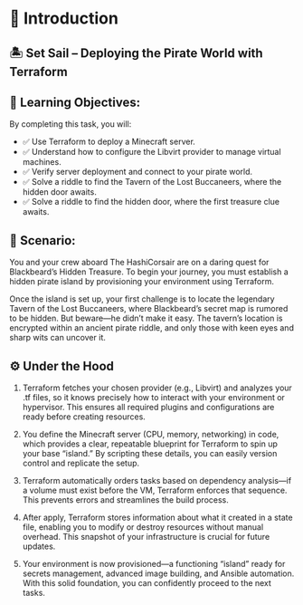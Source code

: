 # 📜 Introduction

## 🏝️ Set Sail – Deploying the Pirate World with Terraform

## 🎯 Learning Objectives:
By completing this task, you will:

* ✅ Use Terraform to deploy a Minecraft server.
* ✅ Understand how to configure the Libvirt provider to manage virtual machines.
* ✅ Verify server deployment and connect to your pirate world.
* ✅ Solve a riddle to find the Tavern of the Lost Buccaneers, where the hidden door awaits.
* ✅ Solve a riddle to find the hidden door, where the first treasure clue awaits.

## 📖 Scenario:

You and your crew aboard The HashiCorsair are on a daring quest for Blackbeard’s Hidden Treasure. To begin your journey, you must establish a hidden pirate island by provisioning your environment using Terraform.

Once the island is set up, your first challenge is to locate the legendary Tavern of the Lost Buccaneers, where Blackbeard’s secret map is rumored to be hidden. But beware—he didn’t make it easy. The tavern’s location is encrypted within an ancient pirate riddle, and only those with keen eyes and sharp wits can uncover it.

## ⚙️ Under the Hood

1. Terraform fetches your chosen provider (e.g., Libvirt) and analyzes your .tf files, so it knows precisely how to interact with your environment or hypervisor. This ensures all required plugins and configurations are ready before creating resources.

2. You define the Minecraft server (CPU, memory, networking) in code, which provides a clear, repeatable blueprint for Terraform to spin up your base “island.” By scripting these details, you can easily version control and replicate the setup.

3. Terraform automatically orders tasks based on dependency analysis—if a volume must exist before the VM, Terraform enforces that sequence. This prevents errors and streamlines the build process.

4. After apply, Terraform stores information about what it created in a state file, enabling you to modify or destroy resources without manual overhead. This snapshot of your infrastructure is crucial for future updates.

5. Your environment is now provisioned—a functioning “island” ready for secrets management, advanced image building, and Ansible automation. With this solid foundation, you can confidently proceed to the next tasks.